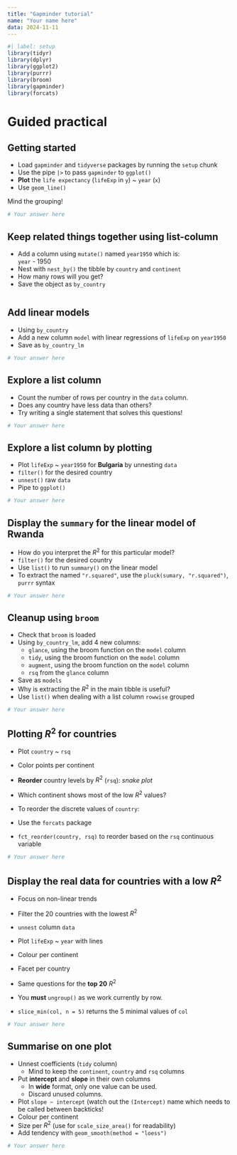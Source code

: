 ```yaml
---
title: "Gapminder tutorial"
name: "Your name here"
data: 2024-11-11
---
```



```r
#| label: setup
library(tidyr)
library(dplyr)
library(ggplot2)
library(purrr)
library(broom)
library(gapminder)
library(forcats)
```


# Guided practical


## Getting started
- Load `gapminder` and `tidyverse` packages by running the `setup` chunk 
- Use the pipe `|>` to pass `gapminder` to `ggplot()`
- **Plot** the `life expectancy` (`lifeExp` in `y`) ~ `year` (`x`)
- Use `geom_line()`

Mind the grouping! 

```r
# Your answer here
```


## Keep related things together using list-column 

- Add a column using `mutate()` named `year1950` which is:  
`year` - 1950
- Nest with `nest_by()` the tibble by `country` and `continent`
- How many rows will you get?
- Save the object as `by_country`

```r

```



## Add linear models 


- Using `by_country`
- Add a new column `model` with linear regressions of `lifeExp` on `year1950`
- Save as `by_country_lm`

```r
# Your answer here
```


## Explore a list column 

- Count the number of rows per country in the `data` column.
- Does any country have less data than others?
- Try writing a single statement that solves this questions! 

```r
# Your answer here
```

## Explore a list column by plotting 

- Plot `lifeExp` ~ `year1950` for **Bulgaria** by unnesting `data`
- `filter()` for the desired country
- `unnest()` raw `data`
- Pipe to `ggplot()`

```r
# Your answer here
```


## Display the `summary` for the linear model of **Rwanda**

- How do you interpret the $R^2$ for this particular model?
- `filter()` for the desired country
- Use `list()` to run `summary()` on the linear model
- To extract the named `"r.squared"`, use the `pluck(sumary, "r.squared")`,  `purrr` syntax

```r
# Your answer here
```


## Cleanup using `broom`

- Check that  `broom` is loaded 
- Using `by_country_lm`, add 4 new columns:
    + `glance`, using the broom function on the `model` column
    + `tidy`, using the broom function on the `model` column
    + `augment`, using the broom function on the `model` column
    + `rsq` from the `glance` column
- Save as `models`
- Why is extracting the $R^2$ in the main tibble is useful?
- Use `list()` when dealing with a list column `rowwise` grouped

```r
# Your answer here
```


## Plotting $R^2$ for countries 

- Plot `country` ~ `rsq` 
- Color points per continent
- **Reorder** country levels by $R^2$ (`rsq`): _snake plot_
- Which continent shows most of the low $R^2$ values?
- To reorder the discrete values of `country`:

- Use the `forcats` package
- `fct_reorder(country, rsq)` to reorder based on the `rsq` continuous variable

```r
# Your answer here
```


## Display the real data for countries with a low $R^2$ 

- Focus on non-linear trends
- Filter the 20 countries with the lowest $R^2$ 
- `unnest` column `data`
- Plot `lifeExp` ~ `year` with lines
- Colour per continent
- Facet per country
- Same questions for the **top 20** $R^2$

- You **must** `ungroup()` as we work currently by row.
- `slice_min(col, n = 5)` returns the 5 minimal values of `col`

```r
# Your answer here
```


## Summarise on one plot


- Unnest coefficients (`tidy` column)
    + Mind to keep the `continent`, `country` and `rsq` columns
- Put **intercept** and **slope** in their own columns
    + In **wide** format, only one value can be used. 
    + Discard unused columns.
- Plot `slope ~ intercept` (watch out the `(Intercept)` name which needs to be called between backticks!
- Colour per continent
- Size per $R^2$ (use for `scale_size_area()` for readability)
- Add tendency with `geom_smooth(method = "loess")`

```r
# Your answer here
```


